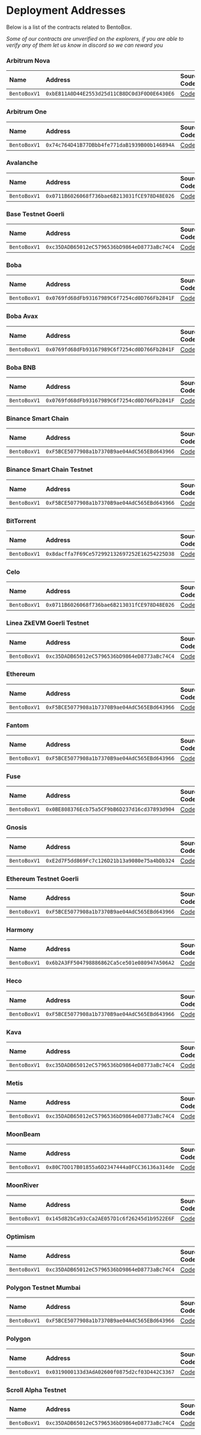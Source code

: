 
# Deployment Addresses

Below is a list of the contracts related to BentoBox.

*Some of our contracts are unverified on the explorers, if you are able to verify any of them let us know in discord so we can reward you*

<Tabs>

<TabItem value='nova' label='Arbitrum Nova' default>

### Arbitrum Nova
| Name | Address | Source Code | Explorer |
| :-- | :-- | :-- | :-- |
| `BentoBoxV1` | `0xbE811A0D44E2553d25d11CB8DC0d3F0D0E6430E6` | [Code](https://github.com/sushiswap/sushiswap/blob/master/protocols/bentobox/contracts/BentoBox.sol) | [Link](https://nova.arbiscan.io/address/0xbe811a0d44e2553d25d11cb8dc0d3f0d0e6430e6) |

</TabItem>

<TabItem value='arbitrum' label='Arbitrum One' default>

### Arbitrum One
| Name | Address | Source Code | Explorer |
| :-- | :-- | :-- | :-- |
| `BentoBoxV1` | `0x74c764D41B77DBbb4fe771daB1939B00b146894A` | [Code](https://github.com/sushiswap/sushiswap/blob/master/protocols/bentobox/contracts/BentoBox.sol) | [Link](https://arbiscan.io/address/0x74c764D41B77DBbb4fe771daB1939B00b146894A) |

</TabItem>

<TabItem value='avalanche' label='Avalanche' default>

### Avalanche
| Name | Address | Source Code | Explorer |
| :-- | :-- | :-- | :-- |
| `BentoBoxV1` | `0x0711B6026068f736bae6B213031fCE978D48E026` | [Code](https://github.com/sushiswap/sushiswap/blob/master/protocols/bentobox/contracts/BentoBox.sol) | [Link](https://snowtrace.io/address/0x0711b6026068f736bae6b213031fce978d48e026) |

</TabItem>

<TabItem value='basegoerli' label='Base Goerli' default>

### Base Testnet Goerli
| Name | Address | Source Code | Explorer |
| :-- | :-- | :-- | :-- |
| `BentoBoxV1` | `0xc35DADB65012eC5796536bD9864eD8773aBc74C4` | [Code](https://github.com/sushiswap/sushiswap/blob/master/protocols/bentobox/contracts/BentoBox.sol) | [Link](https://goerli.basescan.org/address/0xc35DADB65012eC5796536bD9864eD8773aBc74C4) |

</TabItem>

<TabItem value='boba' label='Boba' default>

### Boba
| Name | Address | Source Code | Explorer |
| :-- | :-- | :-- | :-- |
| `BentoBoxV1` | `0x0769fd68dFb93167989C6f7254cd0D766Fb2841F` | [Code](https://github.com/sushiswap/sushiswap/blob/master/protocols/bentobox/contracts/BentoBox.sol) | [Link](https://bobascan.com/address/0x0769fd68dFb93167989C6f7254cd0D766Fb2841F) |

</TabItem>

<TabItem value='boba-avax' label='Boba Avax' default>

### Boba Avax
| Name | Address | Source Code | Explorer |
| :-- | :-- | :-- | :-- |
| `BentoBoxV1` | `0x0769fd68dFb93167989C6f7254cd0D766Fb2841F` | [Code](https://github.com/sushiswap/sushiswap/blob/master/protocols/bentobox/contracts/BentoBox.sol) | [Link](https://blockexplorer.avax.boba.network/address/0x0769fd68dFb93167989C6f7254cd0D766Fb2841F/) |

</TabItem>

<TabItem value='boba-bnb' label='Boba BNB' default>

### Boba BNB
| Name | Address | Source Code | Explorer |
| :-- | :-- | :-- | :-- |
| `BentoBoxV1` | `0x0769fd68dFb93167989C6f7254cd0D766Fb2841F` | [Code](https://github.com/sushiswap/sushiswap/blob/master/protocols/bentobox/contracts/BentoBox.sol) | [Link](https://blockexplorer.bnb.boba.network/address/0x0769fd68dFb93167989C6f7254cd0D766Fb2841F) |

</TabItem>

<TabItem value='bsc' label='Bsc' default>

### Binance Smart Chain
| Name | Address | Source Code | Explorer |
| :-- | :-- | :-- | :-- |
| `BentoBoxV1` | `0xF5BCE5077908a1b7370B9ae04AdC565EBd643966` | [Code](https://github.com/sushiswap/sushiswap/blob/master/protocols/bentobox/contracts/BentoBox.sol) | [Link](https://bscscan.com/address/0xf5bce5077908a1b7370b9ae04adc565ebd643966) |

</TabItem>

<TabItem value='bsc-testnet' label='Bsc Testnet' default>

### Binance Smart Chain Testnet
| Name | Address | Source Code | Explorer |
| :-- | :-- | :-- | :-- |
| `BentoBoxV1` | `0xF5BCE5077908a1b7370B9ae04AdC565EBd643966` | [Code](https://github.com/sushiswap/sushiswap/blob/master/protocols/bentobox/contracts/BentoBox.sol) | [Link](https://testnet.bscscan.com/address/0xF5BCE5077908a1b7370B9ae04AdC565EBd643966) |

</TabItem>

<TabItem value='bttc' label='BitTorrent' default>

### BitTorrent
| Name | Address | Source Code | Explorer |
| :-- | :-- | :-- | :-- |
| `BentoBoxV1` | `0x8dacffa7F69Ce572992132697252E16254225D38` | [Code](https://github.com/sushiswap/sushiswap/blob/master/protocols/bentobox/contracts/BentoBox.sol) | [Link](https://bttcscan.com/address/0x8dacffa7f69ce572992132697252e16254225d38) |

</TabItem>

<TabItem value='celo' label='Celo' default>

### Celo
| Name | Address | Source Code | Explorer |
| :-- | :-- | :-- | :-- |
| `BentoBoxV1` | `0x0711B6026068f736bae6B213031fCE978D48E026` | [Code](https://github.com/sushiswap/sushiswap/blob/master/protocols/bentobox/contracts/BentoBox.sol) | [Link](https://celoscan.io/address/0x0711b6026068f736bae6b213031fce978d48e026) |

</TabItem>

<TabItem value='linea-testnet' label='Linea Goerli' default>

### Linea ZkEVM Goerli Testnet
| Name | Address | Source Code | Explorer |
| :-- | :-- | :-- | :-- |
| `BentoBoxV1` | `0xc35DADB65012eC5796536bD9864eD8773aBc74C4` | [Code](https://github.com/sushiswap/sushiswap/blob/master/protocols/bentobox/contracts/BentoBox.sol) | [Link](https://explorer.goerli.linea.build/address/0xc35DADB65012eC5796536bD9864eD8773aBc74C4) |

</TabItem>

<TabItem value='ethereum' label='Ethereum' default>

### Ethereum
| Name | Address | Source Code | Explorer |
| :-- | :-- | :-- | :-- |
| `BentoBoxV1` | `0xF5BCE5077908a1b7370B9ae04AdC565EBd643966` | [Code](https://github.com/sushiswap/sushiswap/blob/master/protocols/bentobox/contracts/BentoBox.sol) | [Link](https://etherscan.io/address/0xF5BCE5077908a1b7370B9ae04AdC565EBd643966) |

</TabItem>

<TabItem value='fantom' label='Fantom' default>

### Fantom
| Name | Address | Source Code | Explorer |
| :-- | :-- | :-- | :-- |
| `BentoBoxV1` | `0xF5BCE5077908a1b7370B9ae04AdC565EBd643966` | [Code](https://github.com/sushiswap/sushiswap/blob/master/protocols/bentobox/contracts/BentoBox.sol) | [Link](https://ftmscan.com/address/0xf5bce5077908a1b7370b9ae04adc565ebd643966) |

</TabItem>

<TabItem value='fuse' label='Fuse' default>

### Fuse
| Name | Address | Source Code | Explorer |
| :-- | :-- | :-- | :-- |
| `BentoBoxV1` | `0x0BE808376Ecb75a5CF9bB6D237d16cd37893d904` | [Code](https://github.com/sushiswap/sushiswap/blob/master/protocols/bentobox/contracts/BentoBox.sol) | [Link](https://explorer.fuse.io/address/0x0BE808376Ecb75a5CF9bB6D237d16cd37893d904) |

</TabItem>

<TabItem value='gnosis' label='Gnosis' default>

### Gnosis
| Name | Address | Source Code | Explorer |
| :-- | :-- | :-- | :-- |
| `BentoBoxV1` | `0xE2d7F5dd869Fc7c126D21b13a9080e75a4bDb324` | [Code](https://github.com/sushiswap/sushiswap/blob/master/protocols/bentobox/contracts/BentoBox.sol) | [Link](https://gnosisscan.io/address/0xe2d7f5dd869fc7c126d21b13a9080e75a4bdb324) |

</TabItem>

<TabItem value='goerli' label='Goerli' default>

### Ethereum Testnet Goerli
| Name | Address | Source Code | Explorer |
| :-- | :-- | :-- | :-- |
| `BentoBoxV1` | `0xF5BCE5077908a1b7370B9ae04AdC565EBd643966` | [Code](https://github.com/sushiswap/sushiswap/blob/master/protocols/bentobox/contracts/BentoBox.sol) | [Link](https://goerli.etherscan.io/address/0xF5BCE5077908a1b7370B9ae04AdC565EBd643966) |

</TabItem>

<TabItem value='harmony' label='Harmony' default>

### Harmony
| Name | Address | Source Code | Explorer |
| :-- | :-- | :-- | :-- |
| `BentoBoxV1` | `0x6b2A3FF504798886862Ca5ce501e080947A506A2` | [Code](https://github.com/sushiswap/sushiswap/blob/master/protocols/bentobox/contracts/BentoBox.sol) | [Link](https://explorer.harmony.one/address/0x6b2a3ff504798886862ca5ce501e080947a506a2) |

</TabItem>

<TabItem value='heco' label='Heco' default>

### Heco
| Name | Address | Source Code | Explorer |
| :-- | :-- | :-- | :-- |
| `BentoBoxV1` | `0xF5BCE5077908a1b7370B9ae04AdC565EBd643966` | [Code](https://github.com/sushiswap/sushiswap/blob/master/protocols/bentobox/contracts/BentoBox.sol) | [Link](https://www.hecoinfo.com/en-us/address/0xf5bce5077908a1b7370b9ae04adc565ebd643966) |

</TabItem>

<TabItem value='kava' label='Kava' default>

### Kava
| Name | Address | Source Code | Explorer |
| :-- | :-- | :-- | :-- |
| `BentoBoxV1` | `0xc35DADB65012eC5796536bD9864eD8773aBc74C4` | [Code](https://github.com/sushiswap/sushiswap/blob/master/protocols/bentobox/contracts/BentoBox.sol) | [Link](https://explorer.kava.io/address/0xc35DADB65012eC5796536bD9864eD8773aBc74C4) |

</TabItem>

<TabItem value='metis' label='Metis' default>

### Metis
| Name | Address | Source Code | Explorer |
| :-- | :-- | :-- | :-- |
| `BentoBoxV1` | `0xc35DADB65012eC5796536bD9864eD8773aBc74C4` | [Code](https://github.com/sushiswap/sushiswap/blob/master/protocols/bentobox/contracts/BentoBox.sol) | [Link](https://andromeda-explorer.metis.io/address/0xc35DADB65012eC5796536bD9864eD8773aBc74C4) |

</TabItem>

<TabItem value='moonbeam' label='MoonBeam' default>

### MoonBeam
| Name | Address | Source Code | Explorer |
| :-- | :-- | :-- | :-- |
| `BentoBoxV1` | `0x80C7DD17B01855a6D2347444a0FCC36136a314de` | [Code](https://github.com/sushiswap/sushiswap/blob/master/protocols/bentobox/contracts/BentoBox.sol) | [Link](https://moonscan.io/address/0x80C7DD17B01855a6D2347444a0FCC36136a314de) |

</TabItem>

<TabItem value='moonriver' label='MoonRiver' default>

### MoonRiver
| Name | Address | Source Code | Explorer |
| :-- | :-- | :-- | :-- |
| `BentoBoxV1` | `0x145d82bCa93cCa2AE057D1c6f26245d1b9522E6F` | [Code](https://github.com/sushiswap/sushiswap/blob/master/protocols/bentobox/contracts/BentoBox.sol) | [Link](https://moonriver.moonscan.io/address/0x145d82bCa93cCa2AE057D1c6f26245d1b9522E6F) |

</TabItem>

<TabItem value='optimism' label='Optimism' default>

### Optimism
| Name | Address | Source Code | Explorer |
| :-- | :-- | :-- | :-- |
| `BentoBoxV1` | `0xc35DADB65012eC5796536bD9864eD8773aBc74C4` | [Code](https://github.com/sushiswap/sushiswap/blob/master/protocols/bentobox/contracts/BentoBox.sol) | [Link](https://optimistic.etherscan.io/address/0xc35DADB65012eC5796536bD9864eD8773aBc74C4) |

</TabItem>

<TabItem value='mumbai' label='Mumbai' default>

### Polygon Testnet Mumbai
| Name | Address | Source Code | Explorer |
| :-- | :-- | :-- | :-- |
| `BentoBoxV1` | `0xF5BCE5077908a1b7370B9ae04AdC565EBd643966` | [Code](https://github.com/sushiswap/sushiswap/blob/master/protocols/bentobox/contracts/BentoBox.sol) | [Link](https://mumbai.polygonscan.com/address/0xF5BCE5077908a1b7370B9ae04AdC565EBd643966) |

</TabItem>

<TabItem value='polygon' label='Polygon' default>

### Polygon
| Name | Address | Source Code | Explorer |
| :-- | :-- | :-- | :-- |
| `BentoBoxV1` | `0x0319000133d3AdA02600f0875d2cf03D442C3367` | [Code](https://github.com/sushiswap/sushiswap/blob/master/protocols/bentobox/contracts/BentoBox.sol) | [Link](https://polygonscan.com/address/0x0319000133d3AdA02600f0875d2cf03D442C3367) |

</TabItem>

<TabItem value='scroll-alpha-testnet' label='Scroll Alpha' default>

### Scroll Alpha Testnet
| Name | Address | Source Code | Explorer |
| :-- | :-- | :-- | :-- |
| `BentoBoxV1` | `0xc35DADB65012eC5796536bD9864eD8773aBc74C4` | [Code](https://github.com/sushiswap/sushiswap/blob/master/protocols/bentobox/contracts/BentoBox.sol) | [Link](https://blockscout.scroll.io/address/0xc35DADB65012eC5796536bD9864eD8773aBc74C4) |

</TabItem>

</Tabs>
